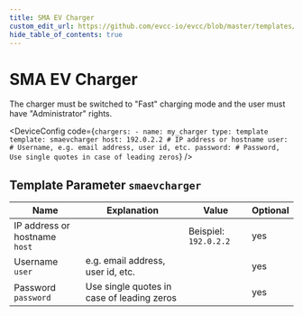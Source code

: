 ```yaml
---
title: SMA EV Charger
custom_edit_url: https://github.com/evcc-io/evcc/blob/master/templates/definition/charger/smaevcharger.yaml
hide_table_of_contents: true
---
```



# SMA EV Charger

<div className="device-detail-container">
  <div className="device-detail-content">
    <DeviceFeatures features="mA,sponsorship" />

The charger must be switched to "Fast" charging mode and the user must have "Administrator" rights.


<DeviceConfig code={`chargers:
    - name: my_charger
      type: template
      template: smaevcharger
      host: 192.0.2.2 # IP address or hostname
      user: # Username, e.g. email address, user id, etc.
      password: # Password, Use single quotes in case of leading zeros`}  />
  </div>
  <div className="device-detail-icon">
    <evcc-icon
      type="charger"
      name="sma-ev-charger"
      size="400px"
      alt="SMA EV Charger"
      className="device-detail-icon-img"
    ></evcc-icon>
  </div>
</div>

## Template Parameter `smaevcharger`

| Name | Explanation | Value | Optional |
|-----------|-------------|-------|----------|
| IP address or hostname<br/>`host` |  | Beispiel: `192.0.2.2` | yes |
| Username<br/>`user` | e.g. email address, user id, etc. |  | yes |
| Password<br/>`password` | Use single quotes in case of leading zeros |  | yes |

<SponsorshipRequired />

